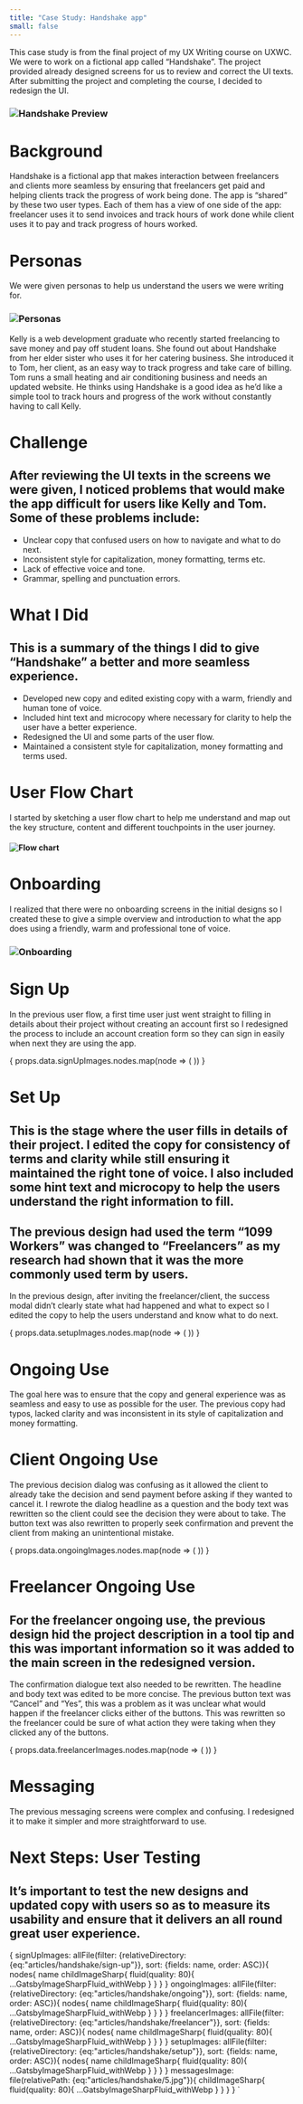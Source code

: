 ```yaml
---
title: "Case Study: Handshake app"
small: false
---
```











This case study is from the final project of my UX Writing course on UXWC. We were to work on a fictional app called “Handshake”. The project provided already designed screens for us to review and correct the UI texts. After submitting the project and completing the course, I decided to redesign the UI.

### ![Handshake Preview](../../../../assets/images/articles/handshake/1.jpg)

# Background

Handshake is a fictional app that makes interaction between freelancers and clients more seamless by ensuring that freelancers get paid and helping clients track the progress of work being done. The app is “shared” by these two user types. Each of them has a view of one side of the app: freelancer uses it to send invoices and track hours of work done while client uses it to pay and track progress of hours worked.

# Personas

We were given personas to help us understand the users we were writing for.

### ![Personas](../../../../assets/images/articles/handshake/2.png)

Kelly is a web development graduate who recently started freelancing to save money and pay off student loans. She found out about Handshake from her elder sister who uses it for her catering business. She introduced it to Tom, her client, as an easy way to track progress and take care of billing. Tom runs a small heating and air conditioning business and needs an updated website. He thinks using Handshake is a good idea as he’d like a simple tool to track hours and progress of the work without constantly having to call Kelly.

# Challenge

## After reviewing the UI texts in the screens we were given, I noticed problems that would make the app difficult for users like Kelly and Tom. Some of these problems include:

- Unclear copy that confused users on how to navigate and what to do next.
- Inconsistent style for capitalization, money formatting, terms etc.
- Lack of effective voice and tone.
- Grammar, spelling and punctuation errors.

# What I Did

## This is a summary of the things I did to give “Handshake” a better and more seamless experience.

- Developed new copy and edited existing copy with a warm, friendly and human tone of voice.
- Included hint text and microcopy where necessary for clarity to help the user have a better experience.
- Redesigned the UI and some parts of the user flow.
- Maintained a consistent style for capitalization, money formatting and terms used.

# User Flow Chart
I started by sketching a user flow chart to help me understand and map out the key structure, content and different touchpoints in the user journey.

#### ![Flow chart](../../../../assets/images/articles/handshake/3.png)

# Onboarding
I realized that there were no onboarding screens in the initial designs so I created these to give a simple overview and introduction to what the app does using a friendly, warm and professional tone of voice.

### ![Onboarding](../../../../assets/images/articles/handshake/4.jpg)

# Sign Up
In the previous user flow, a first time user just went straight to filling in details about their project without creating an account first so I redesigned the process to include an account creation form so they can sign in easily when next they are using the app.

<Carousel>
  {
    props.data.signUpImages.nodes.map(node => (
      <ArticleCarouselItem
        name={node.name}
        fluid={node.childImageSharp.fluid}
        maxWidth='50vw'
      />
    ))
  }
</Carousel>

# Set Up
## This is the stage where the user fills in details of their project. I edited the copy for consistency of terms and clarity while still ensuring it maintained the right tone of voice. I also included some hint text and microcopy to help the users understand the right information to fill.

## The previous design had used the term “1099 Workers” was changed to “Freelancers” as my research had shown that it was the more commonly used term by users.

In the previous design, after inviting the freelancer/client, the success modal didn’t clearly state what had happened and what to expect so I edited the copy to help the users understand and know what to do next.

<Carousel>
  {
    props.data.setupImages.nodes.map(node => (
      <ArticleCarouselItem
        name={setupMapping[node.name]}
        fluid={node.childImageSharp.fluid}
        maxWidth='50vw'
      />
    ))
  }
</Carousel>

# Ongoing Use
The goal here was to ensure that the copy and general experience was as seamless and easy to use as possible for the user. The previous copy had typos, lacked clarity and was inconsistent in its style of capitalization and money formatting.

# Client Ongoing Use
The previous decision dialog was confusing as it allowed the client to already take the decision and send payment before asking if they wanted to cancel it. I rewrote the dialog headline as a question and the body text was rewritten so the client could see the decision they were about to take. The button text was also rewritten to properly seek confirmation and prevent the client from making an unintentional mistake.

<Carousel>
  {
    props.data.ongoingImages.nodes.map(node => (
      <ArticleCarouselItem
        name={node.name}
        fluid={node.childImageSharp.fluid}
        maxWidth='50vw'
      />
    ))
  }
</Carousel>

# Freelancer Ongoing Use

## For the freelancer ongoing use, the previous design hid the project description in a tool tip and this was important information so it was added to the main screen in the redesigned version.

The confirmation dialogue text also needed to be rewritten. The headline and body text was edited to be more concise. The previous button text was “Cancel” and “Yes”, this was a problem as it was unclear what would happen if the freelancer clicks either of the buttons. This was rewritten so the freelancer could be sure of what action they were taking when they clicked any of the buttons.

<Carousel>
  {
    props.data.freelancerImages.nodes.map(node => (
      <ArticleCarouselItem
        name={freelancerMapping[node.name]}
        fluid={node.childImageSharp.fluid}
        maxWidth='50vw'
      />
    ))
  }
</Carousel>

# Messaging
The previous messaging screens were complex and confusing. I redesigned it to make it simpler and more straightforward to use.

<ArticleCarouselItem
  name='Messaging Screens'
  fluid={props.data.messagesImage?.childImageSharp.fluid}
  maxWidth='50vw'
/>
<div style={{marginBottom: 75}}/>

# Next Steps: User Testing
## It’s important to test the new designs and updated copy with users so as to measure its usability and ensure that it delivers an all round great user experience.

 {
  signUpImages: allFile(filter: {relativeDirectory: {eq:"articles/handshake/sign-up"}}, sort: {fields: name, order: ASC}){
      nodes{
        name
        childImageSharp{
          fluid(quality: 80){
              ...GatsbyImageSharpFluid_withWebp
          }
        }
      }
    }
  ongoingImages: allFile(filter: {relativeDirectory: {eq:"articles/handshake/ongoing"}}, sort: {fields: name, order: ASC}){
      nodes{
        name
        childImageSharp{
        fluid(quality: 80){
            ...GatsbyImageSharpFluid_withWebp
          }
        }
      }
    }
  freelancerImages: allFile(filter: {relativeDirectory: {eq:"articles/handshake/freelancer"}}, sort: {fields: name, order: ASC}){
    nodes{
      name
      childImageSharp{
      fluid(quality: 80){
          ...GatsbyImageSharpFluid_withWebp
        }
      }
    }
  }
  setupImages: allFile(filter: {relativeDirectory: {eq:"articles/handshake/setup"}}, sort: {fields: name, order: ASC}){
    nodes{
      name
      childImageSharp{
      fluid(quality: 80){
          ...GatsbyImageSharpFluid_withWebp
        }
      }
    }
  }
  messagesImage: file(relativePath: {eq:"articles/handshake/5.jpg"}){
      childImageSharp{
          fluid(quality: 80){
            ...GatsbyImageSharpFluid_withWebp
          }
        }
      }
 }
`

